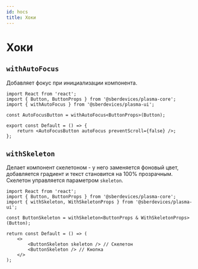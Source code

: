 ```yaml
---
id: hocs
title: Хоки
---
```


# Хоки

## `withAutoFocus`

Добавляет фокус при инициализации компонента.

```tsx
import React from 'react';
import { Button, ButtonProps } from '@sberdevices/plasma-core';
import { withAutoFocus } from '@sberdevices/plasma-ui';

const AutoFocusButton = withAutoFocus<ButtonProps>(Button);

export const Default = () => {
    return <AutoFocusButton autoFocus preventScroll={false} />;
};
```

## `withSkeleton`

Делает компонент скелетоном - у него заменяется фоновый цвет, добавляется градиент и текст становится на 100% прозрачным.
Скелетон управляется параметром `skeleton`.

```tsx
import React from 'react';
import { Button, ButtonProps } from '@sberdevices/plasma-core';
import { withSkeleton, WithSkeletonProps } from '@sberdevices/plasma-ui';

const ButtonSkeleton = withSkeleton<ButtonProps & WithSkeletonProps>(Button);

return const Default = () => (
    <>
        <ButtonSkeleton skeleton /> // Скелетон
        <ButtonSkeleton /> // Кнопка
    </>
);
```
